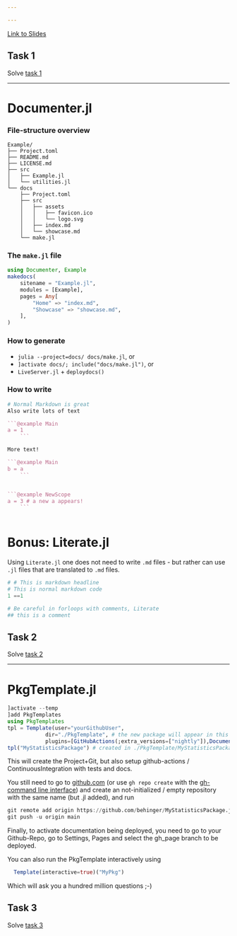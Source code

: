 ```yaml
---

---
```


::: callout
[Link to Slides](slides.qmd)
:::

## Task 1

Solve [task 1](tasks.qmd#1)

----

# Documenter.jl

### File-structure overview

```
Example/
├── Project.toml
├── README.md
├── LICENSE.md
├── src
│   ├── Example.jl
│   └── utilities.jl
└── docs
    ├── Project.toml
    ├── src
    │   ├── assets
    │   │   ├── favicon.ico
    │   │   └── logo.svg
    │   ├── index.md
    │   └── showcase.md
    └── make.jl
```

### The `make.jl` file 
```julia
using Documenter, Example
makedocs(
	sitename = "Example.jl",
	modules = [Example],
	pages = Any[
	    "Home" => "index.md",
	    "Showcase" => "showcase.md",
	],
)
```

### How to generate
 - `julia --project=docs/ docs/make.jl`, or
 - `]activate docs/; include("docs/make.jl")`, or
 - `LiveServer.jl` + `deploydocs()`

### How to write

```julia
# Normal Markdown is great
Also write lots of text

```@example Main
a = 1
    ```

More text!

```@example Main
b = a
    ```


```@example NewScope
a = 3 # a new a appears!
    ```
 
```

# Bonus: Literate.jl 
Using `Literate.jl` one does not need to write `.md` files - but rather can use `.jl` files that are translated to `.md` files.

```julia
# # This is markdown headline
# This is normal markdown code
1 ==1

# Be careful in forloops with comments, Literate
## this is a comment
```


## Task 2

Solve [task 2](tasks.qmd#2)

----

# PkgTemplate.jl 
```julia
]activate --temp
]add PkgTemplates
using PkgTemplates
tpl = Template(user="yourGithubUser",
            dir="./PkgTemplate", # the new package will appear in this folder
            plugins=[GitHubActions(;extra_versions=["nightly"]),Documenter{GitHubActions}()])
tpl("MyStatisticsPackage") # created in ./PkgTemplate/MyStatisticsPackage/Project.toml
```


This will create the Project+Git, but also setup github-actions / ContinuousIntegration with tests and docs.

You still need to go to [github.com](https://github.com) (or use `gh repo create` with the [gh-command line interface](https://cli.github.com/)) and create an not-initialized / empty repository with the same name (but .jl added), and run 
```julia
git remote add origin https://github.com/behinger/MyStatisticsPackage.jl
git push -u origin main
```

Finally, to activate documentation being deployed, you need to go to your Github-Repo, go to Settings, Pages and select the gh_page branch to be deployed.

::: callout-tip
You can also run the PkgTemplate interactively using
```julia
  Template(interactive=true)("MyPkg")
```
Which will ask you a hundred million questions ;-)
::: 


## Task 3

Solve [task 3](tasks.qmd#3)
